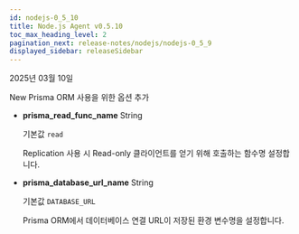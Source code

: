 ```yaml
---
id: nodejs-0_5_10
title: Node.js Agent v0.5.10
toc_max_heading_level: 2
pagination_next: release-notes/nodejs/nodejs-0_5_9
displayed_sidebar: releaseSidebar
---
```


2025년 03월 10일

<Status priority='1'>New</Status> Prisma ORM 사용을 위한 옵션 추가 

- **prisma_read_func_name** <span class='type'>String</span>

  기본값 `read`

  Replication 사용 시 Read-only 클라이언트를 얻기 위해 호출하는 함수명 설정합니다.

- **prisma_database_url_name** <span class='type'>String</span>

  기본값 `DATABASE_URL`

  Prisma ORM에서 데이터베이스 연결 URL이 저장된 환경 변수명을 설정합니다.


<DownloadNode2 ver="0.5.10" />